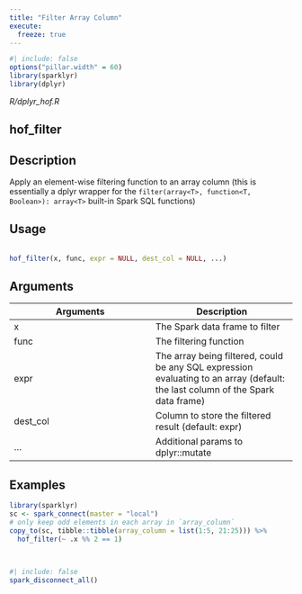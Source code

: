 ```yaml
---
title: "Filter Array Column"
execute:
  freeze: true
---
```


```r
#| include: false
options("pillar.width" = 60)
library(sparklyr) 
library(dplyr)
```

*R/dplyr_hof.R*

## hof_filter

## Description
 Apply an element-wise filtering function to an array column (this is essentially a dplyr wrapper for the `filter(array<T>, function<T, Boolean>): array<T>` built-in Spark SQL functions) 


## Usage
```r
 
hof_filter(x, func, expr = NULL, dest_col = NULL, ...) 
```

## Arguments
|Arguments|Description|
|---|---|
| x | The Spark data frame to filter |
| func | The filtering function |
| expr | The array being filtered, could be any SQL expression evaluating to an array (default: the last column of the Spark data frame) |
| dest_col | Column to store the filtered result (default: expr) |
| ... | Additional params to dplyr::mutate |





## Examples
```r
 
 
library(sparklyr) 
sc <- spark_connect(master = "local") 
# only keep odd elements in each array in `array_column` 
copy_to(sc, tibble::tibble(array_column = list(1:5, 21:25))) %>% 
  hof_filter(~ .x %% 2 == 1) 
 
 
```



```r
#| include: false
spark_disconnect_all()
```
